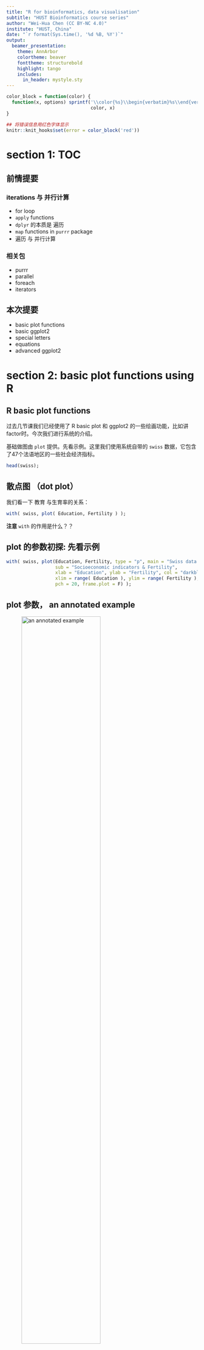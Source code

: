 ```yaml
---
title: "R for bioinformatics, data visualisation"
subtitle: "HUST Bioinformatics course series"
author: "Wei-Hua Chen (CC BY-NC 4.0)"
institute: "HUST, China"
date: "`r format(Sys.time(), '%d %B, %Y')`"
output: 
  beamer_presentation:
    theme: AnnArbor
    colortheme: beaver
    fonttheme: structurebold
    highlight: tango
    includes:
      in_header: mystyle.sty
---
```


```r
color_block = function(color) {
  function(x, options) sprintf('\\color{%s}\\begin{verbatim}%s\\end{verbatim}',
                               color, x)
}

## 将错误信息用红色字体显示
knitr::knit_hooks$set(error = color_block('red'))
```



# section 1: TOC

## 前情提要

### iterations 与 并行计算

* for loop
* ``` apply ``` functions 
* ``` dplyr ``` 的本质是 遍历 
* ``` map ``` functions in ```purrr ``` package 
* 遍历 与 并行计算

### 相关包

* purrr
* parallel
* foreach
* iterators

## 本次提要

* basic plot functions
* basic ggplot2 
* special letters
* equations
* advanced ggplot2

# section 2: basic plot functions using R 

## R basic plot functions

过去几节课我们已经使用了 R basic plot 和 ggplot2 的一些绘画功能，比如讲factor时。今次我们进行系统的介绍。

基础做图由 ``` plot ``` 提供。先看示例。这里我们使用系统自带的 ``` swiss ``` 数据，它包含了47个法语地区的一些社会经济指标。

\FontSmall 

```r
head(swiss);
```

## 散点图 （dot plot）

我们看一下 教育 与生育率的关系：

\FontSmall

```r
with( swiss, plot( Education, Fertility ) );
```

\FontNormal

**注意** ``` with ``` 的作用是什么？？

## plot 的参数初探: 先看示例

\FontSmall

```r
with( swiss, plot(Education, Fertility, type = "p", main = "Swiss data 1888", 
                  sub = "Socioeconomic indicators & Fertility", 
                  xlab = "Education", ylab = "Fertility", col = "darkblue", 
                  xlim = range( Education ), ylim = range( Fertility ), 
                  pch = 20, frame.plot = F) );
```

## plot 参数， an annotated example 

![an annotated example](images/talk09/plot_annotated_example.png){height=70%}

## plot 支持的画图类型， 参数 ``` p = '?' ``` 的取值

\FontSmall
```r
par( mfrow = c(2,4) ); ### 在一张图上画 2 x 4 个 panel 
opts <- c( "p", "l", "o", "b", "c", "s", "S", "h" );
for( o in opts ){
  plot(1:5, type = o, main = paste( "type=", o ) );
}
```


## pch 是什么？ 

决定了数据点的形状，注意它的取值范围

\FontSmall

```r
library(tidyverse);
ggplot( data.frame( p = c(0:25, 32:127) ) ) +
  scale_y_continuous( name = "" ) + scale_x_continuous( name = "" ) + 
  scale_shape_identity() + 
  geom_point( aes( x = p%%16, y = p%/%16, shape = p ), size = 5, fill = "red" ) + 
  geom_text( aes( x = p %% 16, y = p%/%16 + 0.4, label = p  ), size = 3 );
```

## log transform aexes 

``` plot ``` 还有一些其它有用的参数，详见： ``` ? plot.default ``` 

\FontSmall 

```r
with( swiss, plot(Education, Fertility, type = "p", main = "Swiss data 1888", 
                  sub = "Socioeconomic indicators & Fertility", 
                  xlab = "Education", ylab = "Fertility", col = c("darkblue", "darkred"), 
                  xlim = range( Education ), ylim = range( Fertility ), 
                  pch = 0:25, frame.plot = F, log = "xy") );
## 注： 也可以用 log='x' 或 log='y' 只对一个axis 进行 log 处理
```

## ggplot 版本

\FontSmall 

```r
ggplot( swiss, aes( x = Education, y = Fertility ) ) + 
  geom_point(  ) + scale_x_log10() + scale_y_log10() + 
  xlab( "Education" ) + ylab( "Fertility" ) + 
  ggtitle( "Swiss data 1888" );
```

## ggplot 更多散点示例

以 ``` mtcars ``` 为例

\FontSmall

```r
ggplot( mtcars, aes( x = wt, y = mpg, colour = factor( cyl ), shape = factor(cyl) ) ) +
  geom_point() + xlab( "Weight (1000 lbs)" ) + ylab( "Miles/(US) gallon" ) +
  labs( colour = "Number of cylinders", shape = "Number of cylinders" ) ;
```

## plot: high-level vs. low-level plots

* **high level**: plotting functions create a new plot on the graphics device
* **low level**: plotting functions add more information to an existing plot

\FontSmall

```r
plot( 1:10, col = "red" ); ## high level 
points( sample(1:10, 10), col = "darkgreen", pch = 20 ); ## low level
```

## low level plots 列表 
* ``` points ``` : 点图
* ``` lines ``` : 线图
* ``` abline ``` : 直线
* ``` polygon ``` : 多边形
* ``` legend ``` : 图例
* ``` title ``` ： 标题
* ``` axis ``` : 轴
... 

## high level plots 列表

* ``` plot ``` : 通用画图函数
* ``` pairs ``` 
* ``` coplot ``` 
* ``` qqnorm ``` 
* ``` hist ``` 
* ``` dotchart ``` 
* ``` image ``` 
* ``` contour ``` 
... 

**注**： 可以用 ``` add = TRUE ``` 参数（如果可用）将 high level 函数强制转换为 low level 

## 图形相关参数（系统函数）

``` par() ``` 函数： 显示或修改当前**图形设备**的参数。用以下命令查看支持的内容：

\FontSmall

```r
par( c( "mar", "bg" ) ); ## 显示指定参数的值
## 显示所有参数 
par(); 
```

## 调整 ``` par() ``` 参数前请备份

``` par() ``` 用于指定全局参数，因此在改变前尽量备份

\FontSmall

```r
oldpar <- par(); ## 备份

do some changes here ... 

## 恢复
par( oldpar ); 
```

## 常用图形参数及调整: margin

图形边距（ figure margins ）

\FontSmall 
``` r
par( mar = c( 5.1, 4.1, 4.1, 2.1 )); ## 设置新 martin 
```

\FontNormal 

分别指定 下 -> 左 -> 上 -> 右 的边距，即从下面开始，顺时针移动。

单位是： text lines  

或：

\FontSmall 

``` r
par( mai = c( 5.1, 4.1, 4.1, 2.1 )); ## 设置新 martin 
```

\FontNormal 

单位是： inch 

## 常用图形参数及调整: 多panel 

画 2x3 共 6个panel，从左到右。（2行3列）

\FontSmall 

```r
par( mfrow=c(2,3) );
for( i in 1:6 )
  plot( sample( 1:10, 10 ), main = i );
```

## 常用图形参数及调整: 多panel , cont.

\FontNormal

画 2x3 共 6个panel，从上到下。（2行3列）

\FontSmall 

```r
par( mfcol=c(2,3) );
for( i in 1:6 )
  plot( sample( 1:10, 10 ), main = i );
```

## 重要概念：图形设备

**图形设备**是指图形输出的设备，可以将**图形设备**理解为**保存格式** 。

默认设备是：

* X11() : *nix 
* windows() : windows 
* quartz() : OS X 

图形显示在**显示器**上。

## 图形设备：cont. 

常用其它设备有：

* pdf() 
* png()
* jpeg() 

分别对应输出文件格式。

## 常用图形设备： pdf() 

使用方法如下：

\FontSmall 
```r
pdf( file = "/path/to/dir/<file_name>.pdf", height = 5, width = 5 ); ## 创建一个新设备/ pdf 文件 
plot(1:10); ## 作图；
dev.off(); ## 关闭设备
```

\FontNormal 

**说明**

1. 默认文件名为 ``` Rplots.pdf ``` ，
2. ```dev.off() ``` 必须关闭。关闭后，返回到最近使用的图形设备
3. ``` height ``` 和 ``` width ``` 参数的单位是 inch 
4. 如果运行多个 high level 作图命令，则会产生**多页pdf** 


## 请尽量使用 pdf 作为文件输出格式

1. 生信图片大多是点线图，适合保存为矢量格式（如pdf, ps 等）；
2. 矢量图可无限放大而不失真（变成像素）；
3. 可由 Adobe Illustrator 等矢量图软件进行编辑

# section 3: ggplot2 基础

## 为什么要使用 ggplot2 ? 从一个简单示例开始

假设画两条线：

\FontSmall

```r
year1 <- c(7, 12, 28, 3, 41);
year2 <- c(14, 7, 6, 19, 3);

plot( year1, type = "o", pch = 20, col = "red", xlab = "Month", ylab = "Rain fall", 
      main = "Rain fall chart");
lines( year2, type = "o", pch = 20, col = "blue");
```

## 如果改变画线的顺序？

\FontSmall

```r
plot( year2, type = "o", pch = 20, col = "blue", xlab = "Month", ylab = "Rain fall", 
      main = "Rain fall chart");
lines( year1, type = "o", pch = 20, col = "red");
```

## ggplot2 的方法

\FontSmall 

```r
df <- rbind( tibble( month = 1:length( year1 ), value = year1, cat = "Year1" ),
             tibble( month = 1:length( year2 ), value = year2, cat = "Year2 ") );

plot1 <-  ## 将图保存在变量中；
  ggplot( df, aes( x = month, y = value, colour = cat) ) + 
  geom_line() + geom_point() + 
  xlab( "Month" ) + ylab( "Rain fall" ) +
  labs( colour = "Year");
plot1;  ## 画图
```

## ggplot2 基础概念详解

![ggplot2 参数简介](images/talk09/ggplot_explained.png){height=20%}

1. aes (aesthetics)美学：控制全局参数，包括：x,y轴使用的数据，颜色( colour, fill) ，形状 ( shape )，大小 ( size )，分组 ( group ) 等等；
2. 图层： ``` geom_<layer_name> ``` ；每张图可有多个图层（此处有两个）；图层可使用全局数据 (df) 和参数 (aes)，也可以使用自己的 aes 和 数据；
3-4. 其它参数

## ggplot2 优缺点

ggplot2 优点：

1. 强大又专业
2. 复杂又好看
3. canvas 大小，坐标会根据数据、图层自动调整，让用户专注于作图本身；

缺点：

太难学！

## 图层使用自己的数据，示例

\FontSmall

```r
plot1 + 
  geom_point( data = data.frame( x2 = 1:5, y2 = sample(30:100, 5) ),  ## 注意： data = 是必须的
          aes( x = x2, y = y2 ),  ## 使用自己的 aes ... 
          colour =  c("darkgreen", "red", "blue", "gold", "purple") , shape = 15, size = 4 )
```

\FontNormal 

**要点**

1. 如上所见，xy -axes 会随数据自动调整
2. ggplot2 作图结果可以保存在变量中，并可累加更多图层
3. 图层使用自己的数据时，需要用 ``` data =  ``` 指定；而全局数据则不用 ``` ggplot ( data.frame( ... ) ) ```

## ``` aes(  ) ``` 内部和外部的 coulor, size, shape 参数有何区别？

在内部时， ``` colour = <列名> ``` 或 ``` colour = factor( <列名> ) ``` ，其真实结果是取 <列名> 的 factor ，然后按顺序为每个 factor **自动指定**一个颜色。默认**颜色顺序**为：

![default discrete colour palette](images/talk09/ggplot_default_palette.png){height=40%}

## color 举例

\FontSmall

```r
plot1 + 
  geom_point( data = data.frame( x2 = 1:5, y2 = sample(30:100, 5) ),  ## 注意： data = 是必须的
              aes( x = x2, y = y2 , colour = factor( y2 ) ),  ## colour 在 aes 内部
              shape = 15, size = 4 )
```

\FontNormal

共有7个颜色；注意与上页图的第7行对应一下！


## 当 ``` colour = <数字列> ``` ，则显示 color gradient 

\FontSmall 
```r
ggplot( data = data.frame( x2 = 1:5, y2 = sample(30:100, 5) ),
        aes( x = x2, y = y2 , colour = y2 ) ) + 
  geom_point( shape = 15, size = 4 )
```

\FontNormal 

**注意** discrete color  (上页图) 和 continous color ( or color gradient )的默认画板 (color palette) 是不一样的！

## 更改画板，使用指定的颜色（不作为factor使用）

\FontSmall

```r
df$col <- sample( colours(), 10 ); ## 现有我们有颜色了！
ggplot(df, aes( x = month, y = value, colour = col ) ) +  
  geom_point( size = 4, shape = 15 ) + facet_grid( ~ cat );
```

\FontNormal 

** 注 ** 默认情况下， ``` col ``` （颜色）列是作为 factor 使用。

## 更改画板，使用指定的颜色（不作为factor使用），cont. 

解决方案： ``` scale_color_identity ```

\FontSmall

```r
ggplot(df, aes( x = month, y = value, colour = col ) ) + 
  geom_point( size = 4, shape = 15 ) + facet_grid( ~ cat ) +  ##  facet_grid 又是什么？？ 
  scale_color_identity(); ## magic !! 
```

## 图层简介

* ``` geom_point ``` , ``` geom_line ```: 点线图，用于揭示两组数据间的关系；
* ``` geom_smooth ``` : 常与 ``` geom_point ``` 联合使用，揭示数据走势
* ``` geom_bar ``` ： bar 图
* ``` geom_boxplot ``` : 箱线图，用于比较N组数据，揭示区别
* ``` geom_path ``` : 与``` geom_line ``` 相似，但也可以画其它复杂图形
* ``` geom_histogram ```, `` geom_density ``` : 数据的分布，也可用于多组间的比较
* 其它十余种，请见“ggplot2 : elegant graphics for data analysis” 一书！！

# section 4: ggplot2作图的四个基本组成部分

## ggplot2的四个基本组成

1. 图层（layers）

 * ```geom_<图层名>```
 
2. scale：控制数据至美学属性的mapping

 * ```scale_<属性mapping方式>```，e.g. ```scale_color_identity()```

![数据的4种scale方法](images/talk09/scale.png){height=30%}


## ggplot2的scale 

* ```scale_color_...```
* ```scale_shape_...```
* ```scale_size_...```
* ```scale_fill_...```

与坐标系统联动的函数

* ```scale_x_log()```
* ```scale_y_log()``` 

更多内容可以见《ggplot2: elegant graphics for data analysis》一书的第6章。

## ggplot2要素3： 坐标系统

* 正常
* log-transform

示例：

\FontSmall

```r
ggplot(mtcars, aes( wt , mpg)) + geom_point() +
  scale_y_log10()
```

## ggplot2要素3： 坐标系统，cont. 

\FontSmall

```r
ggplot(mtcars, aes( wt , mpg)) + geom_point() +
  coord_trans( y = "log10" );
```


```coord_trans()```的其它参数：

* limx, limy: 限制xy的显示范围


## ggplot2要素3： 坐标系统，cont. 

其它函数

* ```coord_flip()``` : x，y轴互换；竖bar变横bar；
* ```coord_polar()``` :

\FontSmall

```r
plot1 <-  ggplot(mtcars, aes(x = factor(cyl))) +
  geom_bar(width = 1, colour = "black");
plot1;
```


## ggplot2要素3： 坐标系统，cont. 

\FontSmall

```r
plot1 + coord_polar();
```

\FontNormal

更多内容可以见《ggplot2: elegant graphics for data analysis》一书的第7章。

## ggplot2要素4： faceting ... 

\FontSmall

```r
qplot(displ, hwy, data=mpg, facets = . ~ year) + geom_smooth();
```

# section 5: ggplot2 进阶1

## 散点图的进一步分析

显示两组数据间的相关性：

\FontSmall 
```r
## 作图
ggplot( swiss, aes( x = Education, y = Fertility ) ) +
  geom_point( shape = 20 );

## 分析
with( swiss, cor.test( Education, Fertility  )$estimate );
```

## 在图中加入公式和统计信息

先展示一下结果

```r
m = lm(Fertility ~ Education, swiss);
c = cor.test( swiss$Fertility, swiss$Education );
eq <- substitute( atop( paste( italic(y), " = ",  a + b %.% italic(x), sep = ""),
                        paste( italic(r)^2, " = ", r2, ", ", italic(p)==pvalue, sep = "" ) ),
                      list(a = as.vector( format(coef(m)[1], digits = 2) ),
                           b =  as.vector(  format(coef(m)[2], digits = 2) ),
                           r2 =  as.vector( format(summary(m)$r.squared, digits = 2) ),
                           pvalue =  as.vector( format( c$p.value , digits = 2) ) )
    ); 

eq <- as.character(as.expression(eq));

ggplot(swiss, aes( x = Education,  y = Fertility ) ) +
        geom_point( shape = 20 ) +
        geom_smooth( se = T ) +
        geom_text( data = NULL,
                   aes( x = 30, y = 80, label= eq, hjust = 0, vjust = 1),
                   size = 4, parse = TRUE, inherit.aes=FALSE);
```

## 公式详解

![equation explained!](images/talk09/equation_explained_paste_version.png){height=40%}

## 公式详解，cont. 

以下代码实现两个任务：

1. 将两个公式上下放置 ``` atop ( <equation_1> , <equation_2> ) ```;
2. 将公式中的某些值替换为数值 ``` substitute( <equation>, list( ... ) ) ```

\FontSmall

```r
## 计算 ... 
m = lm(Fertility ~ Education, swiss);
c = cor.test( swiss$Fertility, swiss$Education );

## 生成公式
eq <- substitute( atop( paste( italic(y), " = ",  a + b %.% italic(x), sep = ""),
                        paste( italic(r)^2, " = ", r2, ", ", italic(p)==pvalue, sep = "" ) ),
                      list(a = as.vector( format(coef(m)[1], digits = 2) ),
                           b =  as.vector(  format(coef(m)[2], digits = 2) ),
                           r2 =  as.vector( format(summary(m)$r.squared, digits = 2) ),
                           pvalue =  as.vector( format( c$p.value , digits = 2) ) )
    ); 

## 用 as.expression 对公式进行转化 
eq <- as.character(as.expression(eq));
```


## 完整代码

\FontSmall

```r
## 计算 ... 
m = lm(Fertility ~ Education, swiss);
c = cor.test( swiss$Fertility, swiss$Education );

## 生成公式
eq <- substitute( atop( paste( italic(y), " = ",  a + b %.% italic(x), sep = ""),
                        paste( italic(r)^2, " = ", r2, ", ", italic(p)==pvalue, sep = "" ) ),
                      list(a = as.vector( format(coef(m)[1], digits = 2) ),
                           b =  as.vector(  format(coef(m)[2], digits = 2) ),
                           r2 =  as.vector( format(summary(m)$r.squared, digits = 2) ),
                           pvalue =  as.vector( format( c$p.value , digits = 2) ) )
    ); 

## 用 as.expression 对公式进行转化  !!!! 
eq <- as.character(as.expression(eq));

## 作图，三个图层；特别是 geom_text 使用自己的 data 和 aes ... 
ggplot(swiss, aes( x = Education,  y = Fertility ) ) +
        geom_point( shape = 20 ) +
        geom_smooth( se = T ) + ## smooth line ... 
        geom_text( data = NULL,
                   aes( x = 30, y = 80, label= eq, hjust = 0, vjust = 1), ## hjust, vjust ???
                   size = 4, parse = TRUE, inherit.aes=FALSE); ## 注意： parse = TRUE ！！！
```


## equation 的其它写法（更复杂难懂）

\FontSmall

```r
## 计算 ... 
m = lm(Fertility ~ Education, swiss);
c = cor.test( swiss$Fertility, swiss$Education );

## 生成公式
eq <- substitute( atop( italic(y) == a + b %.% italic(x),
                            italic(r)^2~"="~r2*","~italic(p)==pvalue ),
                      list(a = as.vector( format(coef(m)[1], digits = 2) ),
                           b =  as.vector(  format(coef(m)[2], digits = 2) ),
                           r2 =  as.vector( format(summary(m)$r.squared, digits = 2) ),
                           pvalue =  as.vector( format( c$p.value , digits = 2) ) )
    ); 
## 用 as.expression 对公式进行转化  !!!! 
eq <- as.character(as.expression(eq));

## 作图，三个图层；特别是 geom_text 使用自己的 data 和 aes ... 
ggplot(swiss, aes( x = Education,  y = Fertility ) ) +
        geom_point( shape = 20 ) +
        geom_smooth( se = T ) + ## smooth line ... 
        geom_text( data = NULL,
                   aes( x = 30, y = 80, label= eq, hjust = 0, vjust = 1), ## hjust, vjust ???
                   size = 4, parse = TRUE, inherit.aes=FALSE); ## 注意： parse = TRUE ！！！
```

## 公式详解

![equation explained!](images/talk09/equation_explained.png){height=40%}

**注**

* 引号两边必须有 * 或 ~ 字符，~ 表示空格，* 表示什么都没有。~~ 表示两个空格。如果公式中需要 ~ 字符怎么办？？见下面“公式示例3”。


## `hjust` 和 `vjust` 

\FontNormal

```geom_text( aes(  angle, hjust, vjust  ) ) ``` 三参数详解

\FontSmall 

```r
td <- expand.grid(
    hjust=c(0, 0.5, 1),
    vjust=c(0, 0.5, 1),
    angle=c(0, 45, 90),
    text="text"
)

ggplot(td, aes(x=hjust, y=vjust)) + 
    geom_point() +
    geom_text(aes(label=text, angle=angle, hjust=hjust, vjust=vjust)) + 
    facet_grid(~angle) +
    scale_x_continuous(breaks=c(0, 0.5, 1), expand=c(0, 0.2)) +
    scale_y_continuous(breaks=c(0, 0.5, 1), expand=c(0, 0.2))
```

## 公式中的写法之**代数符号**

\FontSmall

|分类| R的表达式                | 显示结果                 |
|---------------------|-------------------------|----|
|代数符号|  ```expression(x + y)```  |  $x + y$         |
||```expression(x - y)```| $x-y$ |
||```expression(x * y)```|$xy$|
||```expression(x / y)```| $x/y$ |
||```expression(x %+-% y)```| $x \pm y$ |
||```expression(x %/% y)```| $x \div y$ |
||```expression(x %*% y)```| $x \times y$ |
||```expression(x %.% y)```|$x \cdot y$|
|| ```expression(x[i])``` | $x_{i}$ |
|| ```expression(x^2)``` | $x^{2}$ |
||```expression(sqrt(x))```| $\sqrt{x}$ |
||```expression(sqrt(x,y))```| $\sqrt[y]{x}$ |
||```expression(list(x,yz))```| $x,y,z$ |

## 公式, cont. 

\FontSmall

|分类| R的表达式                | 显示结果                 |
|---------------------|-------------------------|----|
|变量间的关系符号|```expression(x==y)```| $x=y$ |
||```expression(x!=y)```| $x \neq y$ |
||```expression(x<=y)```| $x \leqslant y$ |
||```expression(x>=y)```| $x \geqslant y$ |
||```expression(x %~~% y)```| $x \approx y$ |
||```expression(x %=~% y)```| $x \cong y$ |
||```expression(x %==% y)```| $x \equiv y$ |
||```expression(x %prop% y)```| $x \propto   y$ |
||```expression(x %~% y)```| $x \sim y$ |
|列表符号|```expression( list(x[1], ..., x[n] )```| $x_{1}, ... , x_{n}$ |
||```expression( list(x[1]+...+x[n]) )```| $x_{1} + ... + x_{n}$ |

## 公式, cont. 

\FontSmall

|分类| R的表达式                | 显示结果                 |
|---------------------|-------------------------|----|
|数组之间关系的符号|```expression( x %subset% y )```| $x \subset y$ |
||```expression( x %subseteq% y )```| $x \subseteq y$ |
||```expression( x %supset% y )```| $x \supset y$ |
||```expression( x %supseteq% y )```| $x \supseteq y$ |
||```expression( x %notsubset% y )```| $x \not\subset y$ |
||```expression( x %in% y )```| $x \in   y$ |
|注音符号|```expression( hat(x) )```| $\hat{x}$ |
||```expression( tilde(x) )```| $\tilde{x}$ |
||```expression( bar(xy) )```| $\bar{xy}$ |
||```expression( widehat(xy) )```| $\widehat{xy}$ |
||```expression( widetilde(x) )```| $\widetilde{xy}$ |



## 公式, cont. 

\FontSmall

|分类| R的表达式                | 显示结果                 |
|---------------------|-------------------------|----|
|各种箭头|```expression( x %<->% y )```| $x \leftrightarrow   y$ |
||```expression( x %->% y )```| $x \rightarrow   y$ |
||```expression( x %<-% y )```| $x \leftarrow   y$ |
||```expression( x %up% y )```| $x \uparrow   y$ |
||```expression( x %down% y )```| $x \downarrow   y$ |
||```expression( x %<=>% y )```| $x \Leftrightarrow   y$ |
||```expression( x %=>% y )```| $x \Rightarrow   y$ |
||```expression( x %<=% y )```| $x \Leftarrow   y$ |
||```expression( x %dblup% y )```| $x \Uparrow   y$ |
||```expression( x %dbldown% y )```| $x \Downarrow   y$ |




## 公式, cont. 

\FontSmall

|分类| R的表达式                | 显示结果                 |
|---------------------|-------------------------|----|
|特殊符号|```expression( infinity )```| $\infty$ |
||```expression( 32 * degree )```| $32^\circ$ |
||```expression( 60 * minute )```| $60^\prime$ |
||```expression( 30 * second )```| $30^{\prime\prime}$ |
|空白|```expression( x ~~ y )```| $x\;y$ |
||```expression( x + phantom() + y )```| $x+\;+y$ |
|分式|```expression( frac(x,y) ) ```| $\frac{x}{y}$ |
||```expression( over(x,y) ) ```| $x+\frac{1}{}$ |
||```expression( atop(x,y ) ) ```| $x \atop{y}$ |




## 公式, cont. 

\FontSmall

|分类| R的表达式                | 显示结果                 |
|---------------------|-------------------------|----|
|大型操作符|```expression( sum(x[i], i = 1, n ) ) ```| $\sum_{1}^{n}x_{i}$ |
||```expression( prod(plain(P)(X==x),x ) ```| $\prod_{x}^{} P(X=x)$ |
||```expression( integral( f(x) * dx, a,b ) ) ```| $\int_{a}^{b}f(x)dx$ |
||```expression( union(A[i], i==1,n) ) ```| $\bigcup_{i=1}^{n}A_{i}$ |
||```expression( intersect(A[i], i==1, n) ) ```|$\bigcap_{i=1}^{n}A_{i}$ |
||```expression( lim(f(x), x %->% 0) ) ```| $\lim_{x\rightarrow0}f(x)$ |
||```expression( min(g(x), x >= 0) ) ```| $\min_{x\geqslant0 }g(x)$ |
|分组|```expression( group("(", list(a, b), "]") ) ```| $(a,b]$ |
||```expression( bgroup("(", atop(x, y), ")") ) ```| $\binom{x}{y}$ |
||```expression( group(lceil, x, rceil) ) ```| $\left \lceil x \right \rceil$ |
||```expression( group(lfloor, x, rfloor) ) ```| $\left \lfloor x \right \rfloor$ |


## 希腊字符

代码

\FontSmall 

```r
greeks <- c("Alpha", "Beta", "Gamma", "Delta", "Epsilon", "Zeta",
            "Eta", "Theta", "Iota", "Kappa", "Lambda", "Mu",
            "Nu", "Xi", "Omicron", "Pi", "Rho", "Sigma",
            "Tau", "Upsilon", "Phi", "Chi", "Psi", "Omega");

dat <- data.frame( x = rep( 1:6, 4 ), y = rep( 4:1, each = 6), greek = greeks );

plot2 <- 
  ggplot( dat, aes(x=x,y=y) ) + geom_point(size = 0) +
    # 画希腊字符，注意下面两行代码的区别
    geom_text( aes( x, y + 0.1, label = tolower( greek ) ), size = 10, parse = T ) +
    geom_text( aes( x, y - 0.1, label = tolower( greek ) ), size = 5  );
```

## 希腊字符, cont. 

```r
plot2;
```

## 公式示例

**注** 写公式的方式很多

\FontSmall

```r
eq <- expression(paste(frac(1, sigma*sqrt(2*pi)), " ",
                       plain(e)^{frac(-(x-mu)^2, 2*sigma^2)}));

ggplot( data.frame(x=1:10, y=1:10), aes( x,y ) ) + 
    geom_point( size = 0 ) +
    geom_text(data = NULL, x = 5, y = 5, size = 12,
              label = as.character(eq), parse = TRUE );
```

## 公式示例2 

另一种代入变量值的方法：

\FontSmall

```r
x <- 1.24;
y <- 0.6;

ex <- bquote(.(parse(text=paste( "observed (", "italic(R)^2==", 
                               x,  "^bold(", x, "), n == ", y, ")", 
                               sep = "  " ))) );

ggplot( data.frame(x=1:10, y=1:10), aes( x,y ) ) + geom_point( size = 0 ) +
    geom_text(data = NULL, x = 5, y = 5, size = 8,
              label = as.character(ex), parse = TRUE );
```

## 公式示例3

使用 paste 和 substitute :

\FontSmall

```r
x_mean <- 1.5;
x_sd <- 1.2;

# 表达式
ex <- substitute(
    paste(X[i], " ~ N(", mu, "=", m, ", ", sigma^2, "=", s2, ")"),
    list(m = x_mean, s2 = x_sd^2)
);

# histogram
ggplot( data.frame( x = rnorm(100, x_mean, x_sd) ), aes( x ) ) +
    geom_histogram( binwidth=0.5 ) +
    ggtitle(ex); ## 为什么不需要 parse = TURE ???? 
```

# section 6: ggplot2 进阶2 

## ggplot2的核心在于先计算再做图

先看数据（来自talk05）：

\FontSmall
```r
grades2 <- read_delim( file = "data/talk05/grades2.txt", delim = "\t",
                       quote = "", col_names = T);
knitr::kable( grades2 );
```

## geom_bar 

任务：画出每位学生及格的课程数

\FontSmall

```r
ggplot( grades2 %>% filter( grade >= 60 ), aes( name ) ) +
  geom_bar();
```

\FontNormal 

为什么会这样呢？因为 ``` geom_bar(  stat = "count" ) ``` 的默认参数是 ``` count ``` ，即数一下每个 factor 的 出现次数 。

## geom_bar , cont. 

以上命令，实际上等于：

\FontSmall 
```r
## 先做统计
cnt <- grades2 %>% group_by( name ) %>% summarise( cnt = sum( grade >= 60 )  );
ggplot( cnt, aes( x = name, y = cnt ) ) +
  geom_bar( stat = "identity" );
```

## default stat behaviors (默认计算方法)

* ``` geom_bar ``` : count 
* ``` geom_boxplot ``` : boxplot 
* ``` geom_count ``` : sum
* ``` geom_density ``` : density
* ``` geom_histogram ``` : bin
* ``` geom_quantile ``` : quantile
... 

## stacked bars 

应用场景：宏基因组多样本物种丰度图

![Microbiome 3, 28 2015](images/talk09/microbiome_fig.png){height=50%}

## stacked bars , cont.

load data 

\FontSmall 
```r
speabu <-read_tsv( file = "data/talk09/mock_species_abundance.txt"  );
head( speabu );
```


## stacked bars , cont.

\FontSmall

```r
ggplot( speabu, aes( x = id, y = abundance, fill = genus ) ) + 
  geom_bar( stat = "identity", position = "stack", color = "black", width = 0.8 );
```

## 指定Genus展示顺序

factor 的操纵详见第4章。

\FontSmall

```r
speabu$genus <- factor( speabu$genus, levels = rev( c( "Enterobacteriaceae", "Lachnospiraceae", "Bacteroidaceae", "Lactobacillaceae", 
       "Clostridiaceae", "Ruminococcaceae", "Prevotellaceae", "Erysipelotrichaceae", "Streptococcaceae", "Enterococcaceae", "Other" ) ) );
ggplot( speabu, aes( x = id, y = abundance, fill = genus ) ) + 
  geom_bar( stat = "identity", position = "stack", color = "black", width = 0.8 );
```

## 按丰度排序

按丰度中值大小排序

\FontSmall

```r
speabu$genus <- reorder( speabu$genus, speabu$abundance, median );
ggplot( speabu, aes( x = id, y = abundance, fill = genus ) ) + 
  geom_bar( stat = "identity", position = "stack", color = "white", width = 0.8 );
```


## ``` position = "stack" ``` 又是什么？？ 

``` position = "dodge" ```  : plot bars next to each other ...

\FontSmall 

``` r
ggplot( speabu, aes( x = id, y = abundance, fill = genus ) ) + 
  geom_bar( stat = "identity", position = "dodge", color = "white", width = 0.8 );
```

## 显示数值  ... 

\FontSmall 

``` r
## 先计算显示位置
speabu <- speabu %>% arrange( id, desc( factor( genus ) ) ) %>% 
  group_by( id ) %>% mutate( ypos = cumsum( abundance ) - abundance / 2 );
## 画图
ggplot( speabu, aes( x = id, y = abundance, fill = genus ) ) + 
  geom_bar( stat = "identity", position = "stack", color = "black", width = 0.8 ) +
  geom_text( aes( y = ypos, label = paste( abundance, "%", sep = "" ) ), color = "white" );
```

## 显示数值  ... , cont. 

**要点** 

* 使用 ``` ddplyr ``` 的 ``` cumsum() ``` 函数 ...
* 计算位置：当前累加值 - 自身值/2，使数字显示在当前值的中间
* 累加前，要对数据按 factors 进行排序；通过 ``` arrange ``` 函数实现；

## 在 ``` position = "dodge" ``` 的情况下添加 label 

\FontSmall 

```r
df2 <- data.frame(supp=rep(c("VC", "OJ"), each=3),
               dose=rep(c("D0.5", "D1", "D2"),2),
              len=c(6.8, 15, 33, 4.2, 10, 29.5))
ggplot( df2, aes(x=factor(dose), y=len, fill=supp)) +
  geom_bar(stat="identity", position=position_dodge())+
  geom_text(aes(label=len), vjust=1.6, color="white",
            position = position_dodge(0.9), size=3.5)
```

## ``` position ``` 的其它取值

除了 "dodge", "stack" 之外，``` position ``` 还可以：

* ``` position = position_stack(reverse = TRUE) ```
* ``` position = position_dodge(reverse = TRUE) ```
* ``` position = position_identity() ```
* ``` position = position_jitter() ``` : jitter points to avoid overplotting ... 
* ``` position = position_nudge() ``` : is generally useful for adjusting the position of items on discrete scales by a small amount

## 不同的图层有不同默认值

\FontSmall 

```r
ggplot(ToothGrowth, aes(x=factor( dose ), y=len, fill=supp)) +
  geom_boxplot()
```

\FontNormal

``` geom_boxplot() ``` : 默认为 ``` dodge ```


## change color palette 

\FontSmall 

```r
ggplot(ToothGrowth, aes(x=factor( dose ), y=len, fill=supp)) +
  geom_boxplot() + scale_fill_brewer( palette = "Paired" ) + theme_minimal();
```

**要点** 

1. 颜色 palette 的用法
2. theme 系统

## theme in ggplot2 

* ``` theme_gray ``` : 系统默认主题
* ``` theme_bw ``` , ``` theme_linedraw ```, ``` theme_light ```, ``` theme_dark ```, ``` theme_minimal ``` , ``` theme_classic ```, ``` theme_void() ``` 

see here for a complete list: https://ggplot2.tidyverse.org/reference/ggtheme.html

## ``` theme() ``` 函数

除了 theme_<preset_name> 用于调整整体视觉效果外， ggplot2 还提供了 ``` theme() ```  函数用于细调。

* ``` line ```, ``` rect ```, ``` text ```, ``` title ``` ： 整体框架
* ``` axis.<compoment> ``` : 调整坐标轴
* ``` legend.<parameter> ``` : 调整图例
* ``` plot.<> ``` : 控制 title, subtitle 等细节
* ``` panel.<...> ``` : 调整 facet 情况下的panel （facet 下面会介绍）
* ``` strip.<...> ``` : 调整 facet 的 标题细节
... 

更多详见：

官方：https://ggplot2.tidyverse.org/reference/theme.html


## legend 细调

\FontSmall 

```r
ggplot(ToothGrowth, aes(x=factor( dose ), y=len, fill=supp)) +
  geom_boxplot() + scale_fill_brewer( palette = "Paired" ) + theme_minimal() +
  labs( fill = "Supplement" ) + theme( legend.position = "top" );
```

## ``` ggsci ```: palette for scientific journals!!!

\FontSmall

```r
# Install ggsci from CRAN:
install.packages("ggsci");

# Or try the development version on GitHub:
# install.packages("devtools")
devtools::install_github("nanxstats/ggsci")
```

\FontNormal

提供了一系列

``` scale_color_<journal> ``` 和 ``` scale_fill_<journal> ``` 函数

详见：https://cran.r-project.org/web/packages/ggsci/vignettes/ggsci.html

## ggsci 举例
\FontSmall

```r
library("ggsci")
library("ggplot2")
library("gridExtra")
data("diamonds")
p1 <- ggplot(
  subset(diamonds, carat >= 2.2),
  aes(x = table, y = price, colour = cut)
) +
  geom_point(alpha = 0.7) +
  geom_smooth(method = "loess", alpha = 0.05, size = 1, span = 1) +
  theme_bw()

p2 <- ggplot(
  subset(diamonds, carat > 2.2 & depth > 55 & depth < 70),
  aes(x = depth, fill = cut)
) +
  geom_histogram(colour = "black", binwidth = 1, position = "dodge") +
  theme_bw()
```

\FontNormal

**要点** 

* ``` library(gridExtra) ``` 

## ggsci 结果, Nature Style !! 

\FontSmall

```r
p1_npg <- p1 + scale_color_npg()
p2_npg <- p2 + scale_fill_npg()
grid.arrange(p1_npg, p2_npg, ncol = 2)
```

## faceting ... 

Faceting generates small multiples each showing a different subset of the data.

``` facet_grid( <by_row> ~ <by_col> ) ``` 汽缸、车重与燃油效率间的关系

\FontSmall 

```r
ggplot( mtcars, aes( x = wt, y = mpg ) ) +
  geom_point() +
  facet_grid( . ~ cyl );
```


## faceting , cont. 

by col: 请自行尝试~ 

\FontSmall 

```r
ggplot( mtcars, aes( x = wt, y = mpg ) ) +
  geom_point() +
  facet_grid( cyl ~ . );
```

** 注意 ** 

作图相关概念： panel, strip, axis, tick, tick label, axis label

## ``` facet_grid ``` 的适用范围是**全局**

\FontSmall

```r
ggplot( mtcars, aes( x = wt, y = mpg ) ) +
  geom_point() + geom_smooth( method = "lm" ) + 
  facet_grid( . ~ cyl );
```

## ``` facet_wrap ``` 

指定行、列数和方向

\FontSmall

```r
ggplot( mtcars, aes( x = wt, y = mpg ) ) +
  geom_point() + geom_smooth( method = "lm" ) + 
  facet_wrap( . ~ cyl , ncol = 2, dir = "v" );
```

# 重点讲述： `ggplot2` 的颜色系统

## 非连续颜色

\FontSmall

```r
mtcars %>% ggplot( aes(disp, mpg) ) + geom_point( aes( color = factor(cyl) ) )
```

默认使用 `scale_colour_hue()` 颜色；

## `scale_colour_hue()` 

![default discrete colour palette](images/talk09/ggplot_default_palette.png){height=40%}

\FontSmall
```r
scale_colour_hue(
  ...,
  h = c(0, 360) + 15,
  c = 100,
  l = 65,
  h.start = 0,
  direction = 1,
  na.value = "grey50",
  aesthetics = "colour"
)
```

## `scale_colour_brewer()` 更易用

![](images/talk09/ggplot_brewer_palettes.png){height=70%}

## `scale_colour_brewer()`, cont.

\FontSmall

```r
mtcars %>% ggplot( aes(disp, mpg) ) + geom_point( aes( color = factor(cyl) ) ) +
  scale_color_brewer( palette = "Set1" );
```

## `scale_colour_manual()`

\FontSmall

```r
mtcars %>% ggplot( aes(disp, mpg) ) + geom_point( aes( color = factor(cyl) ) ) +
  scale_color_manual( breaks = c("4","6","8"), values = c("red","green","blue") );
```

## 连续颜色

\FontSmall

```r
mpg %>% ggplot( aes(displ, hwy) ) + geom_point( aes( color = cyl ) );
```

默认为： `scale_color_gradient()`

## `scale_color_gradient()` 改变颜色更容易一些

\FontSmall

```r
scale_colour_gradient(
  ...,
  low = "#132B43",
  high = "#56B1F7",
  space = "Lab",
  na.value = "grey50",
  guide = "colourbar",
  aesthetics = "colour"
)
```

改变 low 和 high 的值即可；

## `scale_color_gradient()` 举例

\FontSmall

```r
mpg %>% ggplot( aes(displ, hwy) ) + geom_point( aes( color = cyl ) ) +
  scale_color_gradient( low = "black", high = "yellow" );
```

## `scale_color_gradient2()` 3个颜色

\FontSmall

```r
mpg %>% ggplot( aes(displ, hwy) ) + geom_point( aes( color = cyl ) ) +
  scale_colour_gradient2( low = "black", mid = "red", high = "yellow", midpoint = 6 );
```

**注意** `midpoint` 参数

## `scale_colour_gradientn` 多个颜色

\FontSmall

```r
mpg %>% ggplot( aes(displ, hwy) ) + geom_point( aes( color = cyl ) ) +
  scale_colour_gradientn( colors = c("black","red", "yellow") );
```

## `scale_colour_binned` gradient 颜色的另一种方式

\FontSmall

```r
mpg %>% ggplot( aes(displ, hwy) ) + geom_point( aes( color = cyl ) ) +
  scale_color_binned( low = "black", high = "yellow" );
```

## `scale_fill_XX`

* 颜色的使用与 `aes` 是配套的：

\FontSmall
```r
## color --> scale_colour_xxx 
mpg %>% ggplot( aes(displ, hwy) ) + geom_point( aes( color = cyl ) ) +
  scale_colour_gradientn( colors = c("black","red", "yellow") );
```

## 更多举例

\FontSmall 

```r
ggplot(ToothGrowth, aes(x=factor(dose), y=len, fill=dose, color = factor(dose))) +
  geom_boxplot() + scale_fill_gradientn( colors = c("black","red", "yellow") ) +
  scale_colour_manual( values = c("pink", "green", "blue") )
```

## 查看  RColorBrewer palette

\FontSmall
```r
library(RColorBrewer);
## 画图
display.brewer.pal(n = 8, name = 'Dark2')

## 查看颜色的值
brewer.pal(n = 8, name = "Dark2")
```


## ggplot2 小结

\FontSmall

### layered grammer (图层语法) 的成分

* 图层 ( geom_xxx )
* scale ( scale_xxx )
* faceting ( facet_xxx )
* 坐标系统

### 图象类型

* 点图
* bars 
* boxplots

### 其它重要内容（部分需要自学）

* colours
* theme
* 其它图像类型
* 图例（legends）和 坐标轴
* 图形注释和其它定制 

## 写在后面

1. ggplot2 博大精深，需要一门课去讲
2. 上手容易，精通难
3. 太多记忆点
4. 本节内容只涉及了基础中的基础，更多内容，包括进阶技巧和生信相关的扩展包，更多的需要同学们自行探索。

请见“ggplot2 : elegant graphics for data analysis” 一书！！

# section 7: Exercise and home work

## 下次预告

data summary and modeling

## 作业

-   ```Exercises and homework``` 目录下 ```talk09-homework.Rmd``` 文件；

- 完成时间：见钉群的要求